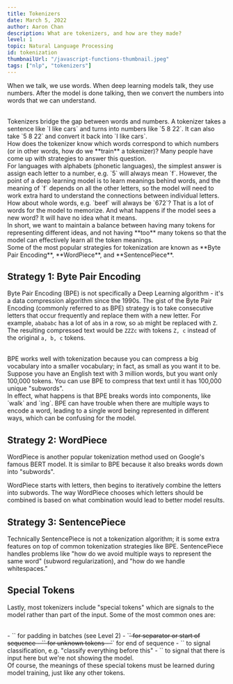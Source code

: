 ```yaml
---
title: Tokenizers
date: March 5, 2022
author: Aaron Chan
description: What are tokenizers, and how are they made?
level: 1
topic: Natural Language Processing
id: tokenization
thumbnailUrl: "/javascript-functions-thumbnail.jpeg"
tags: ["nlp", "tokenizers"]
---
```


When we talk, we use words. When deep learning models talk, they use numbers. After the model is done talking, then we convert the numbers into words that we can understand.

<br />
Tokenizers bridge the gap between words and numbers. A tokenizer takes a sentence
like `I like cars` and turns into numbers like `5 8 22`. It can also take `5 8 22`
and convert it back into `I like cars`.

<br />
How does the tokenizer know which words correspond to which numbers (or in other
words, how do we **train** a tokenizer)? Many people have come up with strategies
to answer this question.

<br />
For languages with alphabets (phonetic languages), the simplest answer is assign
each letter to a number, e.g. `5` will always mean `f`. However, the point of a deep
learning model is to learn meanings behind words, and the meaning of `f` depends
on all the other letters, so the model will need to work extra hard to understand
the connections between individual letters.

<br />
How about whole words, e.g. `beef` will always be `672`? That is a lot of words for
the model to memorize. And what happens if the model sees a new word? It will have
no idea what it means.

<br />
In short, we want to maintain a balance between having many tokens for representing
different ideas, and not having **too** many tokens so that the model can effectively
learn all the token meanings.

<br />
Some of the most popular strategies for tokenization are known as **Byte Pair Encoding**,
**WordPiece**, and **SentencePiece**.

## Strategy 1: Byte Pair Encoding

Byte Pair Encoding (BPE) is not specifically a Deep Learning algorithm - it's a data compression algorithm since the 1990s. The gist of the Byte Pair Encoding (commonly referred to as BPE) strategy is to take consecutive letters that occur frequently and replace them with a new letter. For example, `abababc` has a lot of `ab`s in a row, so `ab` might be replaced with `Z`. The resulting compressed text would be `ZZZc` with tokens `Z, c` instead of the original `a, b, c` tokens.

<br />
BPE works well with tokenization because you can compress a big vocabulary into a
smaller vocabulary; in fact, as small as you want it to be. Suppose you have an English
text with 3 million words, but you want only 100,000 tokens. You can use BPE to compress
that text until it has 100,000 unique "subwords".

<br />
In effect, what happens is that BPE breaks words into components, like `walk` and
`ing`. BPE can have trouble when there are multiple ways to encode a word, leading
to a single word being represented in different ways, which can be confusing for
the model.

## Strategy 2: WordPiece

WordPiece is another popular tokenization method used on Google's famous BERT model. It is similar to BPE because it also breaks words down into "subwords".

WordPiece starts with letters, then begins to iteratively combine the letters into subwords. The way WordPiece chooses which letters should be combined is based on what combination would lead to better model results.

## Strategy 3: SentencePiece

Technically SentencePiece is not a tokenization algorithm; it is some extra features on top of common tokenization strategies like BPE. SentencePiece handles problems like "how do we avoid multiple ways to represent the same word" (subword regularization), and "how do we handle whitespaces."

## Special Tokens

Lastly, most tokenizers include "special tokens" which are signals to the model rather than part of the input. Some of the most common ones are:

<br />
- `<pad>` for padding in batches (see Level 2)
- `<s>` for separator or start of sequence
- `<unk>` for unknown tokens
- `</s>` for end of sequence
- `<cls>` to signal classification, e.g. "classify everything before this"
- `<mask>` to signal that there is input here but we're not showing the model.
<br />
Of course, the meanings of these special tokens must be learned during model training, just like any other tokens.
